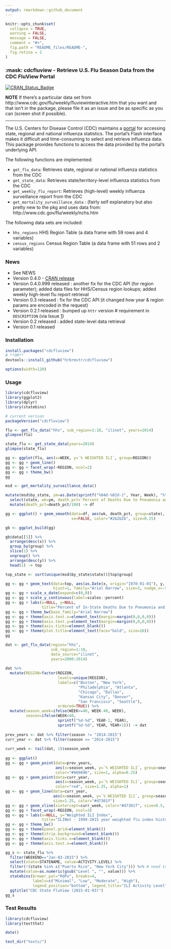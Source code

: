 ```yaml
---
output: rmarkdown::github_document
---
```


```r
knitr::opts_chunk$set(
  collapse = TRUE,
  warning = FALSE,
  message = FALSE,
  comment = "#>",
  fig.path = "README_files/README-",
  fig.retina = 2
)
```
### :mask: cdcfluview - Retrieve U.S. Flu Season Data from the CDC FluView Portal

[![CRAN_Status_Badge](http://www.r-pkg.org/badges/version/cdcfluview)](https://cran.r-project.org/package=cdcfluview)

**NOTE** If there's a particular data set from http://www.cdc.gov/flu/weekly/fluviewinteractive.htm that you want and that isn't in the package, please file it as an issue and be as specific as you can (screen shot if possible).

-----

The U.S. Centers for Disease Control (CDC) maintains a [portal](http://gis.cdc.gov/grasp/fluview/fluportaldashboard.html) for accessing state, regional and national influenza statistics. The portal's Flash interface makes it difficult and time-consuming to select and retrieve influenza data. This package provides functions to access the data provided by the portal's underlying API.

The following functions are implemented:

- `get_flu_data`:	Retrieves state, regional or national influenza statistics from the CDC
- `get_state_data`:	Retrieves state/territory-level influenza statistics from the CDC
- `get_weekly_flu_report`:	Retrieves (high-level) weekly influenza surveillance report from the CDC
- `get_mortality_surveillance_data` : (fairly self explanatory but also pretty new to the pkg and uses data from: http://www.cdc.gov/flu/weekly/nchs.htm

The following data sets are included:

- `hhs_regions`	HHS Region Table (a data frame with 59 rows and 4 variables)
- `census_regions`	Census Region Table (a data frame with 51 rows and 2 variables)

### News

- See NEWS
- Version 0.4.0 - [CRAN release](http://cran.r-project.org/web/packages/cdcfluview)
- Version 0.4.0.999 released : another fix for the CDC API (for region parameter); added data files for HHS/Census region lookups; added weekly high-level flu report retrieval
- Version 0.3 released : fix for the CDC API (it changed how year & region params are encoded in the request)
- Version 0.2.1 released : bumped up `httr` version # requirement in `DESCRIPTION` (via Issue [1](https://github.com/hrbrmstr/cdcfluview/issues/1))
- Version 0.2 released : added state-level data retrieval
- Version 0.1 released

### Installation

```r
install.packages("cdcfluview")
# **OR**
devtools::install_github("hrbrmstr/cdcfluview")
```

```r
options(width=120)
```

### Usage

```r
library(cdcfluview)
library(ggplot2)
library(dplyr)
library(statebins)

# current verison
packageVersion("cdcfluview")

flu <- get_flu_data("hhs", sub_region=1:10, "ilinet", years=2014)
glimpse(flu)

state_flu <- get_state_data(years=2014)
glimpse(state_flu)

gg <- ggplot(flu, aes(x=WEEK, y=`% WEIGHTED ILI`, group=REGION))
gg <- gg + geom_line()
gg <- gg + facet_wrap(~REGION, ncol=2)
gg <- gg + theme_bw()
gg
```

```r
msd <- get_mortality_surveillance_data()

mutate(msd$by_state, ym=as.Date(sprintf("%04d-%02d-1", Year, Week), "%Y-%U-%u")) %>% 
  select(state, wk=ym, death_pct=`Percent of Deaths Due to Pneumonia and Influenza`) %>% 
  mutate(death_pct=death_pct/100) -> df

gg <- ggplot() + geom_smooth(data=df, aes(wk, death_pct, group=state), 
                             se=FALSE, color="#2b2b2b", size=0.25) 

gb <- ggplot_build(gg)

gb$data[[1]] %>% 
  arrange(desc(x)) %>% 
  group_by(group) %>% 
  slice(1) %>% 
  ungroup() %>% 
  arrange(desc(y)) %>% 
  head(1) -> top

top_state <- sort(unique(msd$by_state$state))[top$group]

gg <- gg + geom_text(data=top, aes(as.Date(x, origin="1970-01-01"), y, label=top_state),
                     hjust=1, family="Arial Narrow", size=3, nudge_x=-5, nudge_y=-0.001)
gg <- gg + scale_x_date(expand=c(0,0))
gg <- gg + scale_y_continuous(label=scales::percent)
gg <- gg + labs(x=NULL, y=NULL,
                title="Percent of In-State Deaths Due to Pneumonia and Pnfluenza (2010-Present)")
gg <- gg + theme_bw(base_family="Arial Narrow")
gg <- gg + theme(axis.text.x=element_text(margin=margin(0,0,0,0)))
gg <- gg + theme(axis.text.y=element_text(margin=margin(0,0,0,0)))
gg <- gg + theme(axis.ticks=element_blank())
gg <- gg + theme(plot.title=element_text(face="bold", size=16))
gg
```

```r
dat <- get_flu_data(region="hhs", 
                    sub_region=1:10, 
                    data_source="ilinet", 
                    years=2000:2014)
 
dat %>% 
  mutate(REGION=factor(REGION,
                       levels=unique(REGION),
                       labels=c("Boston", "New York",
                                "Philadelphia", "Atlanta",
                                "Chicago", "Dallas",
                                "Kansas City", "Denver",
                                "San Francisco", "Seattle"),
                       ordered=TRUE)) %>%
  mutate(season_week=ifelse(WEEK>=40, WEEK-40, WEEK),
         season=ifelse(WEEK<40,
                       sprintf("%d-%d", YEAR-1, YEAR),
                       sprintf("%d-%d", YEAR, YEAR+1))) -> dat
 
prev_years <- dat %>% filter(season != "2014-2015")
curr_year <- dat %>% filter(season == "2014-2015")
 
curr_week <- tail(dat, 1)$season_week
 
gg <- ggplot()
gg <- gg + geom_point(data=prev_years,
                      aes(x=season_week, y=`% WEIGHTED ILI`, group=season),
                      color="#969696", size=1, alpha=0.25)
gg <- gg + geom_point(data=curr_year,
                      aes(x=season_week, y=`% WEIGHTED ILI`, group=season),
                      color="red", size=1.25, alpha=1)
gg <- gg + geom_line(data=curr_year, 
                     aes(x=season_week, y=`% WEIGHTED ILI`, group=season),
                     size=1.25, color="#d7301f")
gg <- gg + geom_vline(xintercept=curr_week, color="#d7301f", size=0.5, linetype="dashed", alpha=0.5)
gg <- gg + facet_wrap(~REGION, ncol=3)
gg <- gg + labs(x=NULL, y="Weighted ILI Index", 
                title="ILINet - 1999-2015 year weighted flu index history by CDC region\nWeek Ending Jan 3, 2015 (Red == 2014-2015 season)\n")
gg <- gg + theme_bw()
gg <- gg + theme(panel.grid=element_blank())
gg <- gg + theme(strip.background=element_blank())
gg <- gg + theme(axis.ticks.x=element_blank())
gg <- gg + theme(axis.text.x=element_blank())
```

```r
gg_s <- state_flu %>%
  filter(WEEKEND=="Jan-03-2015") %>%
  select(state=STATENAME, value=ACTIVITY.LEVEL) %>%
  filter(!(state %in% c("Puerto Rico", "New York City"))) %>% # need to add PR to statebins
  mutate(value=as.numeric(gsub("Level ", "", value))) %>%
  statebins(brewer_pal="RdPu", breaks=4, 
            labels=c("Minimal", "Low", "Moderate", "High"),
            legend_position="bottom", legend_title="ILI Activity Level") +
  ggtitle("CDC State FluView (2015-01-03)")
gg_s
```

### Test Results

```r
library(cdcfluview)
library(testthat)

date()

test_dir("tests/")
```

